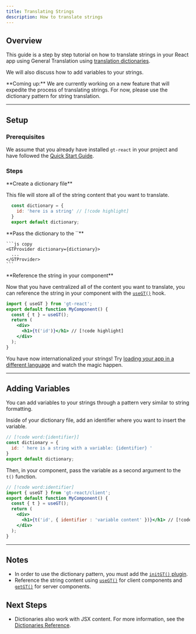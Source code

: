 ```yaml
---
title: Translating Strings
description: How to translate strings
---
```


## Overview

This guide is a step by step tutorial on how to translate strings in your React app
using General Translation using [translation dictionaries](/docs/react/reference/dictionaries/dictionaries).

We will also discuss how to add variables to your strings.

<Callout>
  **Coming up:**
  We are currently working on a new feature that will expedite the process of translating strings.
  For now, please use the dictionary pattern for string translation.
</Callout>

---

## Setup

### Prerequisites

We assume that you already have installed `gt-react` in your project and have followed the [Quick Start Guide](/docs/react/tutorials/quickstart).

### Steps

<Steps>
  <Step>
  **Create a dictionary file**

 This file will store all of the string content that you want to translate.

  ```jsx title="src/dictionary.jsx" copy
    const dictionary = {
      id: 'here is a string' // [!code highlight] 
    }
    export default dictionary;
  ```
  </Step>
  <Step>
    **Pass the dictionary to the `<GTProvider>`**

    ```js copy
    <GTProvider dictionary={dictionary}>
      ...
    </GTProvider>
    ```
  </Step>
  <Step>
  **Reference the string in your component**

  Now that you have centralized all of the content you want to translate,
  you can reference the string in your component with the [`useGT()`](/docs/react/api/dictionary/useGT) hook.

  ```jsx title="src/components/MyComponent.jsx" copy
  import { useGT } from 'gt-react';
  export default function MyComponent() {
    const { t } = useGT();
    return (
      <div>
        <h1>{t('id')}</h1> // [!code highlight]
      </div>
    );
  }
  ```
  </Step>
</Steps>

You have now internationalized your strings!
Try [loading your app in a different language](/docs/react/tutorials/quickstart#see-your-app-in-a-different-language) and watch the magic happen.

---

## Adding Variables

You can add variables to your strings through a pattern very similar to string formatting.

Inside of your dictionary file, add an identifier where you want to insert the variable.

```jsx title="src/dictionary.jsx" copy
// [!code word:{identifier}]
const dictionary = {
  id: ' here is a string with a variable: {identifier} '
}
export default dictionary;
```

Then, in your component, pass the variable as a second argument to the `t()` function.

```jsx title="src/components/MyComponent.jsx" copy
// [!code word:identifier]
import { useGT } from 'gt-react/client';
export default function MyComponent() {
  const { t } = useGT();
  return (
    <div>
      <h1>{t('id', { identifier : 'variable content' })}</h1> // [!code highlight]
    </div>
  );
}
```

---

## Notes
 * In order to use the dictionary pattern, you must add the [`initGT()` plugin](/docs/react/api/config/initGT).
 * Reference the string content using [`useGT()`](/docs/react/api/dictionary/useGT) for client components and [`getGT()`](/docs/react/api/dictionary/getGT) for server components.

## Next Steps
 * Dictionaries also work with JSX content. For more information, see the [Dictionaries Reference](/docs/react/reference/dictionaries/dictionaries).
